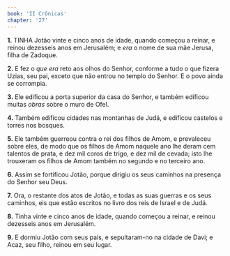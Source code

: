 ```yaml
---
book: 'II Crônicas'
chapter: '27'
---
```


**1.** TINHA Jotão vinte e cinco anos de idade, quando começou a reinar, e reinou dezesseis anos em Jerusalém; e *era* o nome de sua mãe Jerusa, filha de Zadoque.

**2.** E fez o *que era* reto aos olhos do Senhor, conforme a tudo o que fizera Uzias, seu pai, exceto que não entrou no templo do Senhor. E o povo ainda se corrompia.

**3.** Ele edificou a porta superior da casa do Senhor, e também edificou muitas *obras* sobre o muro de Ofel.

**4.** Também edificou cidades nas montanhas de Judá, e edificou castelos e torres nos bosques.

**5.** Ele também guerreou contra o rei dos filhos de Amom, e prevaleceu sobre eles, de modo que os filhos de Amom naquele ano lhe deram cem talentos de prata, e dez mil coros de trigo, e dez mil de cevada; isto lhe trouxeram os filhos de Amom também no segundo e no terceiro ano.

**6.** Assim se fortificou Jotão, porque dirigiu os seus caminhos na presença do Senhor seu Deus.

**7.** Ora, o restante dos atos de Jotão, e todas as suas guerras e os seus caminhos, eis que estão escritos no livro dos reis de Israel e de Judá.

**8.** Tinha vinte e cinco anos de idade, quando começou a reinar, e reinou dezesseis anos em Jerusalém.

**9.** E dormiu Jotão com seus pais, e sepultaram-no na cidade de Davi; e Acaz, seu filho, reinou em seu lugar.